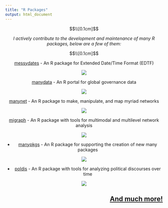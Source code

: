 ```yaml
---
title: "R Packages"
output: html_document
---
```


<html>
  <style>
  img {
    max-width: 25%;
    max-height:15%;
    float: center;
  }
  </style>
</html>

<style type="text/css">
h1.title {
  font-size: 40px;
  text-align: center;
}
</style>

$$\\[0.1cm]$$
</style>
<div style="text-align: center">
*I actively contribute to the development and maintenance of many R packages, below are a few of them:*
</div>

$$\\[0.1cm]$$

</style>
<div class="row" style="text-align:center">
[messydates](https://globalgov.github.io/messydates/) - An R package for Extended Date/Time Format (EDTF)
</div>
<div class="row" style="text-align:center">
<a href = "https://globalgov.github.io/messydates/">
![](images/messydates_hexlogo.png)
</a>
</div>

</style>
<div class="row" style="text-align:center">
[manydata](https://manydata.ch) - An R portal for global governance data
</div>
<div class="row" style="text-align:center">
<a href = "https://globalgov.github.io/manydata/">
![](images/manydataLogo.png)
</a>
</div>

</style>
<div class="row" style="text-align:center">
[manynet](https://snlab-ch.github.io/manynet/) - An R package to make, manipulate, and map myriad networks
</div>
<div class="row" style="text-align:center">
<a href = "https://snlab-ch.github.io/manynet/">
![](images/logo_manynet.png)
</a>
</div>

</style>
<div class="row" style="text-align:center">
[migraph](https://snlab-ch.github.io/migraph/) - An R package with tools for multimodal and multilevel network analysis
</div>
<div class="row" style="text-align:center">
<a href = "https://snlab-ch.github.io/migraph/">
![](images/logo_migraph.png)
</a>
</div>

</style>
<div class="row" style="text-align:center">
- [manypkgs](https://globalgov.github.io/manypkgs/) - An R package for supporting the creation of new many packages
</div>
<div class="row" style="text-align:center">
<a href = "https://globalgov.github.io/manypkgs/">
![](images/manypkgslogo.png)
</a>
</div>

</style>
<div class="row" style="text-align:center">
- [poldis](https://github.com/henriquesposito/poldis) - An R package with tools for analyzing political discourses over time
</div>
<div class="row" style="text-align:center">
<a href = "https://github.com/henriquesposito/poldis">
![](images/poldishexlogo.png)
</a>
</div>

</style>
<div class="row" style="text-align:right">
## [And much more!](https://github.com/henriquesposito)
</div>
